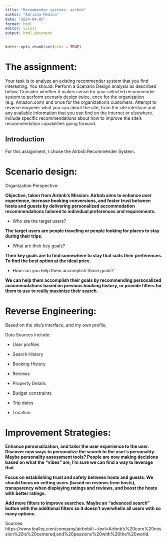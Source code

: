 ```yaml
---
title: "Recommender systems- airbnb"
author: "Adriana Medina"
date: "2024-04-05"
format: html
editor: visual
output: html_document
---
```


```r
knitr::opts_chunk$set(echo = TRUE)
```

# The assignment:

Your task is to analyze an existing recommender system that you find interesting.  You should:
Perform a Scenario Design analysis as described below.  Consider whether it makes sense for your selected recommender system to perform scenario design twice, once for the organization (e.g. Amazon.com) and once for the organization's customers.
Attempt to reverse engineer what you can about the site, from the site interface and any available information that you can find on the Internet or elsewhere.
Include specific recommendations about how to improve the site's recommendation capabilities going forward. 


## Introduction
For this assignment, I chose the Airbnb Recommender System.

# Scenario design:

Organization Perspective:

__Objective, taken from Airbnb's Mission: Airbnb aims to enhance user experience, increase booking conversions, and foster trust between hosts and guests by delivering personalized accommodation recommendations tailored to individual preferences and requirements.__


+ Who are the target users?

__The target users are people traveling or people looking for places to stay during their trips.__

+ What are their key goals?

__Their key goals are to find somewhere to stay that suits their preferences. To find the best option at the ideal price. __

+ How can you help them accomplish those goals?

__We can help them accomplish their goals by recommending personalized accommodations based on previous booking history, or provide filters for them to use to really maximize their search.__

# Reverse Engineering: 

Based on the site's interface, and my own profile,

Data Sources include:

+ User profiles

+ Search History

+ Booking History

+ Reviews

+ Property Details

+ Budget constraints

+ Trip dates

+ Location

# Improvement Strategies:

__Enhance personalization, and tailor the user experience to the user. Discover new ways to personalize the search to the user's personality. Maybe personality assessment tools? People are now making decisions based on what the "vibes" are, I'm sure we can find a way to leverage that.__

__Focus on establishing trust and safety between hosts and guests. We should focus on vetting users (based on reviews from hosts), transparency when displaying ratings and reviews, and boost the hosts with better ratings.__

__Add more filters to improve searches. Maybe an "advanced search" button with the additional filters so it doesn't overwhelm all users with so many options.__ 



Sources:
https://www.tealhq.com/company/airbnb#:~:text=Airbnb's%20core%20mission%20is%20centered,and%20passions%20with%20the%20world.
